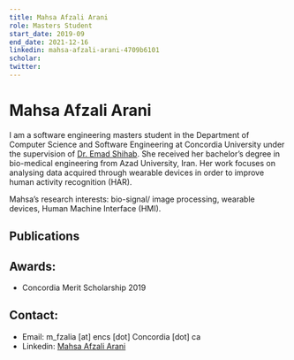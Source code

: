 ```yaml
---
title: Mahsa Afzali Arani
role: Masters Student
start_date: 2019-09
end_date: 2021-12-16
linkedin: mahsa-afzali-arani-4709b6101
scholar:
twitter:
---
```


# Mahsa Afzali Arani

I am a software engineering masters student in the Department of Computer Science and Software Engineering at Concordia University under the supervision of [Dr. Emad Shihab](/members/emad-shihab/). She received her bachelor’s degree in bio-medical engineering from Azad University, Iran. Her work focuses on analysing data acquired through wearable devices in order to improve human activity recognition (HAR).

Mahsa’s research interests: bio-signal/ image processing, wearable devices, Human Machine Interface (HMI).

## Publications


<AuthorPublications firstname="Mahsa Sadat" lastname="Afzali Arani" />

## Awards:

- Concordia Merit Scholarship 2019

## Contact:

- Email: m_fzalia [at] encs [dot] Concordia [dot] ca
- Linkedin: [Mahsa Afzali Arani](https://www.linkedin.com/in/mahsa-afzali-arani-4709b6101/)
